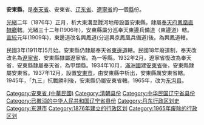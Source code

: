 '''安東縣'''，是[[奉天省|奉天省]]、安東省、[[辽东省|辽东省]]、[[遼寧省|遼寧省]]的一個[[縣|縣]]份。

[[光緒|光緒]]二年（1876年）正月，析大東溝至靉河地帶設置安東縣，隸屬[[奉天府|奉天府]][[鳳凰直隸廳|鳳凰直隸廳]]轄。光緒三十二年(1906年)，安東縣屬分巡奉天東邊兵備道（東邊道）轄。[[宣統|宣統]]元年(1909年)，東邊道改名興鳳道(分巡興京鳳凰兵備道)後。為興鳳道轄。

民國3年(1911年)5月始。安東縣仍隸屬奉天省[[東邊道|東邊道]]轄。民國18年廢道制，奉天改改名為[[遼寧省_(中華民國)|遼寧省]]．安東縣隸屬遼寧省。為一等縣。1932年2月，遼寧省復改為奉天省，安東縣隸屬奉天省，為甲類縣。1934年10月，[[滿洲國|滿洲國]]建[[安東省_(滿洲國)|安東省]]後，安東縣隸屬安東省。1937年12月，設置[[安東市|安東市]]，由安東縣中析出，安東縣厲安東省轄。1945年，「九三」抗戰勝利後，安東縣仍屬安東省轄。1965年，改为[[东沟县|东沟县]]。

{{中華民國安東省行政區劃}}
{{辽宁行政区划小作品}}
[[Category:安東省_(中華民國)|Category:安東省 (中華民國)]]
[[Category:清朝县份|Category:清朝县份]]
[[Category:中华民国辽宁省县份|Category:中华民国辽宁省县份]]
[[Category:已撤消的中华人民共和国辽宁省县份|Category:已撤消的中华人民共和国辽宁省县份]]
[[Category:丹东行政区划史|Category:丹东行政区划史]]
[[Category:东港市|Category:东港市]]
[[Category:1876年建立的行政区划|Category:1876年建立的行政区划]]
[[Category:1965年废除的行政区划|Category:1965年废除的行政区划]]